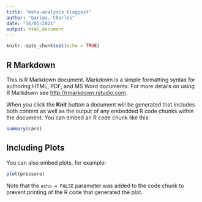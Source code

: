 ```yaml
---
title: "meta-analysis blogpost"
author: "Garima, Charles"
date: "16/01/2021"
output: html_document
---
```


```r
knitr::opts_chunk$set(echo = TRUE)
```

## R Markdown

This is  R Markdown document. Markdown is a simple formatting syntax for authoring HTML, PDF, and MS Word documents. For more details on using R Markdown see <http://rmarkdown.rstudio.com>.

When you click the **Knit** button a document will be generated that includes both content as well as the output of any embedded R code chunks within the document. You can embed an R code chunk like this:

```r
summary(cars)
```

## Including Plots

You can also embed plots, for example:

```r
plot(pressure)
```

Note that the `echo = FALSE` parameter was added to the code chunk to prevent printing of the R code that generated the plot.
